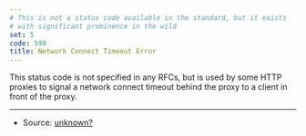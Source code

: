 ```yaml
---
# This is not a status code available in the standard, but it exists
# with significant prominence in the wild
set: 5
code: 599
title: Network Connect Timeout Error
---
```


<CodeTitle code={code} title={title} />

This status code is not specified in any RFCs, but is used by some HTTP proxies to signal a network connect timeout behind the proxy to a client in front of the proxy.

---

* Source: [unknown?][1]

[1]: <https://github.com/citricsquid/httpstatuses/issues/22>
